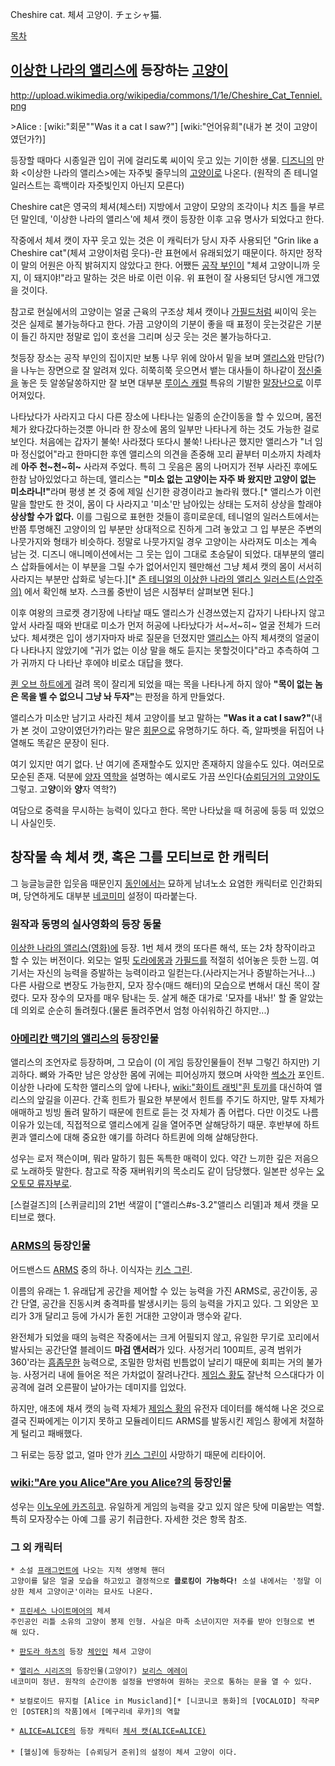 Cheshire cat. 체셔 고양이. チェシャ猫.

[[목차]]
== [[이상한 나라의 앨리스]]에 등장하는 [[고양이]] ==
http://upload.wikimedia.org/wikipedia/commons/1/1e/Cheshire_Cat_Tenniel.png

>Alice : [wiki:"회문""Was it a cat I saw?"] [wiki:"언어유희"(내가 본 것이 고양이 였던가?)]


등장할 때마다 시종일관 입이 귀에 걸리도록 씨이익 웃고 있는 기이한 생물.
[[디즈니]]의 만화 <이상한 나라의 앨리스>에는 자주빛 줄무늬의 [[고양이]]로 나온다.
(원작의 존 테니얼 일러스트는 흑백이라 자줏빛인지 아닌지 모른다)

Cheshire cat은 영국의 체셔(체스터) 지방에서 고양이 모양의 조각이나 치즈 틀을 부르던 말인데, '이상한 나라의 앨리스'에 체셔 캣이 등장한 이후 고유 명사가 되었다고 한다.

작중에서 체셔 캣이 자꾸 웃고 있는 것은 이 캐릭터가 당시 자주 사용되던 "Grin like a Cheshire cat"(체셔 고양이처럼 웃다)-란 표현에서 유래되었기 때문이다. 하지만 정작 이 말의 어원은 아직 밝혀지지 않았다고 한다.
어쨌든 [[공작 부인]]이 "체셔 고양이니까 웃지, 이 돼지야!"라고 말하는 것은 바로 이런 이유. 위 표현이 잘 사용되던 당시엔 개그였을 것이다.

참고로 현실에서의 고양이는 얼굴 근육의 구조상 체셔 캣이나 [[가필드]]처럼 씨이익 웃는 것은 실제로 불가능하다고 한다. 가끔 고양이의 기분이 좋을 때 표정이 웃는것같은 기분이 들긴 하지만 정말로 입이 호선을 그리며 싱긋 웃는 것은 불가능하다고.

첫등장 장소는 공작 부인의 집이지만 보통 나무 위에 앉아서 밑을 보며 [[앨리스]]와 만담(?)을 나누는 장면으로 잘 알려져 있다. 히쭉히쭉 웃으면서 뱉는 대사들이 하나같이 [[정신줄]]을 놓은 듯 알쏭달쏭하지만 잘 보면 대부분 [[루이스 캐럴]] 특유의 기발한 [[말장난]]으로 이루어져있다.

나타났다가 사라지고 다시 다른 장소에 나타나는 일종의 순간이동을 할 수 있으며, 몸전체가 왔다갔다하는것뿐 아니라 한 장소에 몸의 일부만 나타나게 하는 것도 가능한 걸로 보인다.
처음에는 갑자기 불쑥! 사라졌다 또다시 불쑥! 나타나곤 했지만 앨리스가 "너 임마 정신없어"라고 한마디한 후엔 앨리스의 의견을 존중해 꼬리 끝부터 미소까지 차례차례 '''아주 천~천~히~''' 사라져 주었다. 특히 그 웃음은 몸의 나머지가 전부 사라진 후에도 한참 남아있었다고 하는데, 앨리스는 '''"미소 없는 고양이는 자주 봐 왔지만 고양이 없는 미소라니!"'''라며 평생 본 것 중에 제일 신기한 광경이라고 놀라워 했다.[* 앨리스가 이런 말을 할만도 한 것이, 몸이 다 사라지고 '미소'만 남아있는 상태는 도저히 상상을 할래야 '''상상할 수가 없다.''' 이를 그림으로 표현한 것들이 흥미로운데, 테니얼의 일러스트에서는 반쯤 투명해진 고양이의 입 부분만 상대적으로 진하게 그려 놓았고 그 입 부분은 주변의 나뭇가지와 형태가 비슷하다. 정말로 나뭇가지일 경우 고양이는 사라져도 미소는 계속 남는 것. 디즈니 애니메이션에서는 그 웃는 입이 그대로 초승달이 되었다. 대부분의 앨리스 삽화들에서는 이 부분을 그릴 수가 없어서인지 웬만해선 그냥 체셔 캣의 몸이 서서히 사라지는 부분만 삽화로 넣는다.][* [http://blog.naver.com/PostView.nhn?blogId=iboramjoo&logNo=40122617982 존 테니얼의 이상한 나라의 앨리스 일러스트(스압주의)] 에서 확인해 보자. 스크롤 중반이 넘은 시점부터 살펴보면 된다.]

이후 여왕의 크로켓 경기장에 나타날 때도 앨리스가 신경쓰였는지 갑자기 나타나지 않고 앞서 사라질 때와 반대로 미소가 먼저 허공에 나타났다가 서~서~히~ 얼굴 전체가 드러났다. 체셔캣은 입이 생기자마자 바로 질문을 던졌지만 [[앨리스]]는 아직 체셔캣의 얼굴이 다 나타나지 않았기에 "귀가 없는 이상 말을 해도 듣지는 못할것이다"라고 추측하여 그가 귀까지 다 나타난 후에야 비로소 대답을 했다.

[[퀸 오브 하트]]에게 걸려 목이 잘리게 되었을 때는 목을 나타나게 하지 않아 '''"목이 없는 놈은 목을 벨 수 없으니 그냥 놔 두자"'''는 판정을 하게 만들었다.

앨리스가 미소만 남기고 사라진 체셔 고양이를 보고 말하는 '''"Was it a cat I saw?"'''(내가 본 것이 고양이였던가?)라는 말은 [[회문]]으로 유명하기도 하다. 즉, 알파벳을 뒤집어 나열해도 똑같은 문장이 된다.

여기 있지만 여기 없다. 난 여기에 존재할수도 있지만 존재하지 않을수도 있다.
여러모로 모순된 존재. 덕분에 [[양자 역학]]을 설명하는 예시로도 가끔 쓰인다([[슈뢰딩거의 고양이]]도 그렇고. 고'''양'''이와 '''양'''자 역학?)

여담으로 중력을 무시하는 능력이 있다고 한다. 목만 나타났을 때 허공에 둥둥 떠 있었으니 사실인듯.
 
== 창작물 속 체셔 캣, 혹은 그를 모티브로 한 캐릭터 ==
그 능글능글한 입웃음 때문인지 [[동인]]에서는 묘하게 남녀노소 요염한 캐릭터로 인간화되며, 당연하게도 대부분 [[네코미미]] 설정이 따라붙는다.

=== 원작과 동명의 실사영화의 등장 동물 ===
[[이상한 나라의 앨리스(영화)]]에 등장. 1번 체셔 캣의 또다른 해석, 또는 2차 창작이라고 할 수 있는 버전이다. 외모는 얼핏 [[도라에몽]]과 [[가필드]]를 적절히 섞어놓은 듯한 느낌.
여기서는 자신의 능력을 증발하는 능력이라고 일컫는다.(사라지는거나 증발하는거나...) 다른 사람으로 변장도 가능한지, 모자 장수(매드 해터)의 모습으로 변해서 대신 목이 잘렸다. 모자 장수의 모자를 매우 탐내는 듯.
살게 해준 대가로 '모자를 내놔!' 할 줄 알았는데 의외로 순순히 돌려줬다.(물론 돌려주면서 엄청 아쉬워하긴 하지만...)

=== [[아메리칸 맥기의 앨리스]]의 등장인물 ===
앨리스의 조언자로 등장하며, 그 모습이 (이 게임 등장인물들이 전부 그렇긴 하지만) 기괴하다. 뼈와 가죽만 남은 앙상한 몸에 귀에는 피어싱까지 했으며 사악한 [[썩소]]가 포인트. 이상한 나라에 도착한 앨리스의 앞에 나타나, [[wiki:"화이트 래빗"흰 토끼]]를 대신하여 앨리스의 앞길을 이끈다. 간혹 힌트가 필요한 부분에서 힌트를 주기도 하지만, 말투 자체가 애매하고 빙빙 돌려 말하기 때문에 힌트로 듣는 것 자체가 좀 어렵다. 다만 이것도 나름 이유가 있는데, 직접적으로 앨리스에게 길을 열어주면 살해당하기 때문. 후반부에 하트퀸과 앨리스에 대해 중요한 얘기를 하려다 하트퀸에 의해 살해당한다.

성우는 로저 잭슨이며, 뭐라 말하기 힘든 독특한 매력이 있다. 약간 느끼한 깊은 저음으로 노래하듯 말한다. 참고로 작중 재버워키의 목소리도 같이 담당했다. 일본판 성우는 [[오오토모 류자부로]].

[스컬걸즈]의 [스퀴글리]의 21번 색깔이 ["앨리스#s-3.2"앨리스 리델]과 체셔 캣을 모티브로 했다.

=== [[ARMS]]의 등장인물 ===
어드밴스드 [[ARMS]] 중의 하나. 이식자는 [[키스 그린]].

이름의 유래는 1. 유래답게 공간을 제어할 수 있는 능력을 가진 ARMS로, 공간이동, 공간 단열, 공간을 진동시켜 충격파를 발생시키는 등의 능력을 가지고 있다. 그 외양은 꼬리가 3개 달리고 등에 가시가 돋힌 거대한 고양이과 맹수와 같다. 

완전체가 되었을 때의 능력은 작중에서는 크게 어필되지 않고, 유일한 무기로 꼬리에서 발사되는 공간단열 블레이드 '''마검 앤서러'''가 있다. 사정거리 100피트, 공격 범위가 360'라는 [[흠좀무]]한 능력으로, 조밀한 망처럼 빈틈없이 날리기 때문에 회피는 거의 불가능. 사정거리 내에 들어온 적은 가차없이 잘려나간다. [[제임스 황]]도 잘난척 으스대다가 이 공격에 걸려 오른팔이 날아가는 데미지를 입었다.

하지만, 애초에 채셔 캣의 능력 자체가 [[제임스 황]]의 유전자 데이터를 해석해 나온 것으로 결국 진짜에게는 이기지 못하고 모듈레이티드 ARMS를 발동시킨 제임스 황에게 처절하게 털리고 패배했다.

그 뒤로는 등장 없고, 얼마 안가 [[키스 그린]]이 사망하기 때문에 리타이어.

=== [[wiki:"Are you Alice"Are you Alice?]]의 등장인물 ===
성우는 [[이노우에 카즈히코]].
유일하게 게임의 능력을 갖고 있지 않은 탓에 미움받는 역할. 특히 모자장수는 아예 그를 공기 취급한다.
자세한 것은 항목 참조.

=== 그 외 캐릭터 ===
 * 소설 [[프래그먼트]]에 나오는 지적 생명체 핸더
 고양이를 닮은 얼굴 모습을 하고있고 결정적으로 '''클로킹이 가능하다!''' 소설 내에서는 '정말 이상한 체셔 고양이군'이라는 묘사도 나온다.

 * [[프린세스 나이트메어]]의 체셔
 주인공인 리틀 소유의 고양이 봉제 인형. 사실은 마족 소년이지만 저주를 받아 인형으로 변해 있다. 

 * [[판도라 하츠]]의 등장 [[체인(판도라 하츠)|체인]]인 체셔 고양이

 * [[앨리스 시리즈]]의 등장인물(고양이?) [[보리스 에레이]]
 네코미미 청년. 원작의 순간이동 설정을 반영하여 원하는 곳으로 통하는 문을 열 수 있다.

 * 보컬로이드 뮤지컬 [Alice in Musicland][* [니코니코 동화]의 [VOCALOID] 작곡P인 [OSTER]의 작품]에서 [메구리네 루카]의 역할

 * [[ALICE=ALICE]]의 등장 캐릭터 [[체셔 캣(ALICE=ALICE)]]
 
 * [헬싱]에 등장하는 [슈뢰딩거 준위]의 설정이 체셔 고양이 이다.
